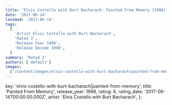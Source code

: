```yaml
---
title: 'Elvis Costello with Burt Bacharach: Painted From Memory (1998)'
date: '2017-06-14'
lastmod: '2017-06-14'
tags:
  [
    'Artist Elvis Costello with Burt Bacharach',
    'Rated 3',
    'Release Year 1998',
    'Release Decade 1990',
  ]
summary: 'Rated 3'
authors: ['default']
images:
  ['/content/images/elvis-costello-with-burt-bacharach|painted-from-memory.jpg']
---
```


  key: 'elvis-costello-with-burt-bacharach|painted-from-memory',
  title: 'Painted From Memory',
  release_year: 1998,
  rating: 6,
  rating_date: '2017-06-14T00:00:00.000Z',
  artist: 'Elvis Costello with Burt Bacharach',
};

<MusicRating data={data} />
